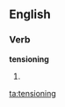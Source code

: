 ==English==

===Verb===
'''tensioning'''

# {{present participle of|[[tension]]}}

[[ta:tensioning]]